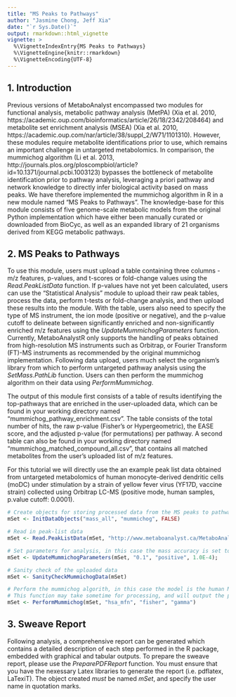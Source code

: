 ```yaml
---
title: "MS Peaks to Pathways"
author: "Jasmine Chong, Jeff Xia"
date: "`r Sys.Date()`"
output: rmarkdown::html_vignette
vignette: >
  %\VignetteIndexEntry{MS Peaks to Pathways}
  %\VignetteEngine{knitr::rmarkdown}
  %\VignetteEncoding{UTF-8}
---
```


## 1. Introduction

Previous versions of MetaboAnalyst encompassed two modules for functional analysis, metabolic pathway analysis (MetPA) (Xia et al. 2010, https://academic.oup.com/bioinformatics/article/26/18/2342/208464) and metabolite set enrichment analysis (MSEA) (Xia et al. 2010, https://academic.oup.com/nar/article/38/suppl_2/W71/1101310). However, these modules require metabolite identifications prior to use, which remains an important challenge in untargeted metabolomics. In comparison, the mummichog algorithm (Li et al. 2013, http://journals.plos.org/ploscompbiol/article?id=10.1371/journal.pcbi.1003123) bypasses the bottleneck of metabolite identification prior to pathway analysis, leveraging a priori pathway and network knowledge to directly infer biological activity based on mass peaks. We have therefore implemented the mummichog algorithm in R in a new module named “MS Peaks to Pathways”. The knowledge-base for this module consists of five genome-scale metabolic models from the original Python implementation which have either been manually curated or downloaded from BioCyc, as well as an expanded library of 21 organisms derived from KEGG metabolic pathways.

## 2. MS Peaks to Pathways

To use this module, users must upload a table containing three columns - m/z features, p-values, and t-scores or fold-change values using the *Read.PeakListData* function. If p-values have not yet been calculated, users can use the "Statistical Analysis" module to upload their raw peak tables, process the data, perform t-tests or fold-change analysis, and then upload these results into the module. With the table, users also need to specify the type of MS instrument, the ion mode (positive or negative), and the p-value cutoff to delineate between significantly enriched and non-significantly enriched m/z features using the *UpdateMummichogParameters* function. Currently, MetaboAnalystR only supports the handling of peaks obtained from high-resolution MS instruments such as Orbitrap, or Fourier Transform (FT)-MS instruments as recommended by the original mummichog implementation. Following data upload, users much select the organism’s library from which to perform untargeted pathway analysis using the *SetMass.PathLib* function. Users can then perform the mummichog algorithm on their data using *PerformMummichog*.

The output of this module first consists of a table of results identifying the top-pathways that are enriched in the user-uploaded data, which can be found in your working directory named "mummichog_pathway_enrichment.csv". The table consists of the total number of hits, the raw p-value (Fisher’s or Hypergeometric), the EASE score, and the adjusted p-value (for permutations) per pathway. A second table can also be found in your working directory named "mummichog_matched_compound_all.csv", that contains all matched metabolites from the user’s uploaded list of m/z features. 

For this tutorial we will directly use the an example peak list data obtained from untargeted metabolomics of human monocyte-derived dendritic cells (moDC) under stimulation by a strain of yellow fever virus (YF17D, vaccine strain) collected using Orbitrap LC-MS (positive mode, human samples, p.value cutoff: 0.0001).

```r
# Create objects for storing processed data from the MS peaks to pathways module
mSet <- InitDataObjects("mass_all", "mummichog", FALSE)

# Read in peak-list data
mSet <- Read.PeakListData(mSet, "http://www.metaboanalyst.ca/MetaboAnalyst/resources/data/mummichog_mzs.txt");

# Set parameters for analysis, in this case the mass accuracy is set to 3 ppm, the mode of the MS instrument is positive, and the p-value cut-off is 0.0001
mSet <- UpdateMummichogParameters(mSet, "0.1", "positive", 1.0E-4);

# Sanity check of the uploaded data
mSet <- SanityCheckMummichogData(mSet)

# Perform the mummichog algorith, in this case the model is the human MFN model, using Fisher's p-value and gamma-adjustment of p-
# This function may take sometime for processing, and will output the pathway-results and the compound matching tables in your working directory
mSet <- PerformMummichog(mSet, "hsa_mfn", "fisher", "gamma")

```

## 3. Sweave Report

Following analysis, a comprehensive report can be generated which contains a detailed description of each step performed in the R package, embedded with graphical and tabular outputs. To prepare the sweave report, please use the *PreparePDFReport* function. You must ensure that you have the nexessary Latex libraries to generate the report (i.e. pdflatex, LaTexiT). The object created *must* be named *mSet*, and specify the user name in quotation marks. 


